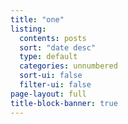 ```yaml
---
title: "one"
listing:
  contents: posts
  sort: "date desc"
  type: default
  categories: unnumbered
  sort-ui: false
  filter-ui: false
page-layout: full
title-block-banner: true
---
```



